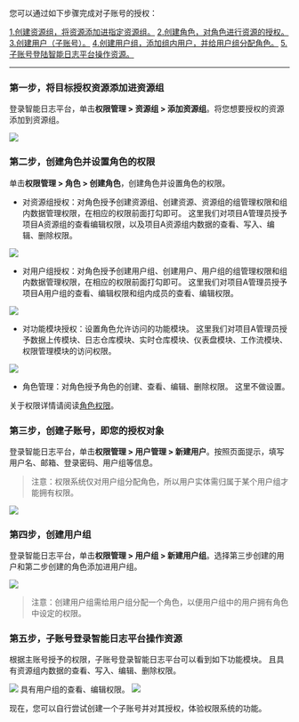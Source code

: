 您可以通过如下步骤完成对子账号的授权：

<a href="#1">1.创建资源组，将资源添加进指定资源组。</a>
<a href="#2">2.创建角色，对角色进行资源的授权。</a>
<a href="#3">3.创建用户（子账号）。</a>
<a href="#4">4.创建用户组，添加组内用户，并给用户组分配角色。</a>
<a href="#5">5.子账号登陆智能日志平台操作资源。</a>

-----

<a name="1"></a>

### **第一步，将目标授权资源添加进资源组**

登录智能日志平台，单击**权限管理 > 资源组 > 添加资源组**。将您想要授权的资源添加到资源组。

![](https://pandora-kibana.qiniu.com/authorization/new_rg.png)

<a name="2"></a>

### **第二步，创建角色并设置角色的权限**

单击**权限管理 > 角色 > 创建角色**，创建角色并设置角色的权限。

* 对资源组授权：对角色授予创建资源组、创建资源、资源组的组管理权限和组内数据管理权限，在相应的权限前面打勾即可。
 这里我们对项目A管理员授予项目A资源组的查看编辑权限，以及项目A资源组内数据的查看、写入、编辑、删除权限。

![](https://pandora-kibana.qiniu.com/authorization/new_role.png)

* 对用户组授权：对角色授予创建用户组、创建用户、用户组的组管理权限和组内数据管理权限，在相应的权限前面打勾即可。
  这里我们对项目A管理员授予项目A用户组的查看、编辑权限和组内成员的查看、编辑权限。

![](https://pandora-kibana.qiniu.com/authorization/ug_permission.png)

* 对功能模块授权：设置角色允许访问的功能模块。
  这里我们对项目A管理员授予数据上传模块、日志仓库模块、实时仓库模块、仪表盘模块、工作流模块、权限管理模块的访问权限。

![](https://pandora-kibana.qiniu.com/authorization/url_permission.png)

* 角色管理：对角色授予角色的创建、查看、编辑、删除权限。
  这里不做设置。

关于权限详情请阅读[角色权限](/insight/manual/5783/role-management)。

<a name="3"></a>

### **第三步，创建子账号，即您的授权对象**

登录智能日志平台，单击**权限管理 > 用户管理 > 新建用户**。按照页面提示，填写用户名、邮箱、登录密码、用户组等信息。

>注意：权限系统仅对用户组分配角色，所以用户实体需归属于某个用户组才能拥有权限。

![](https://pandora-kibana.qiniu.com/create_sub.png)

<a name="4"></a>

### **第四步，创建用户组**

登录智能日志平台，单击**权限管理 > 用户组 > 新建用户组**。选择第三步创建的用户和第二步创建的角色添加进用户组。

![](https://pandora-kibana.qiniu.com/authorization/ug_create.png)

> 注意：创建用户组需给用户组分配一个角色，以便用户组中的用户拥有角色中设定的权限。

<a name="5"></a>

### **第五步，子账号登录智能日志平台操作资源**

根据主账号授予的权限，子账号登录智能日志平台可以看到如下功能模块。
且具有资源组内数据的查看、写入、编辑、删除权限。

![](https://pandora-kibana.qiniu.com/authorization/sub_r.png)
具有用户组的查看、编辑权限。
![](https://pandora-kibana.qiniu.com/authorization/sub_ug.png)

现在，您可以自行尝试创建一个子账号并对其授权，体验权限系统的功能。